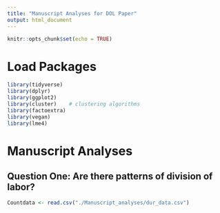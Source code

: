 ```yaml
---
title: "Manuscript Analyses for DOL Paper" 
output: html_document
---
```


```r
knitr::opts_chunk$set(echo = TRUE)
```


# Load Packages
```r
library(tidyverse)
library(dplyr)
library(ggplot2)
library(cluster)    # clustering algorithms
library(factoextra)
library(vegan) 
library(lme4)
```

# Manuscript Analyses

## Question One: Are there patterns of division of labor? 
```r
Countdata <- read.csv("./Manuscript_analyses/dur_data.csv")


```

